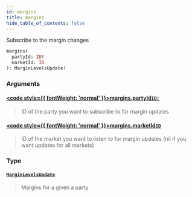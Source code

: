 ```yaml
---
id: margins
title: margins
hide_table_of_contents: false
---
```








Subscribe to the margin changes

```graphql
margins(
  partyId: ID!
  marketId: ID
): MarginLevelsUpdate!
```


### Arguments

#### [<code style={{ fontWeight: 'normal' }}>margins.<b>partyId</b></code>](#)<Bullet />[`ID!`](/mainnet/api/graphql/scalars/id) <Badge class="secondary" text="non-null"/> <Badge class="secondary" text="scalar"/>
> ID of the party you want to subscribe to for margin updates
> 

#### [<code style={{ fontWeight: 'normal' }}>margins.<b>marketId</b></code>](#)<Bullet />[`ID`](/mainnet/api/graphql/scalars/id) <Badge class="secondary" text="scalar"/>
> ID of the market you want to listen to for margin updates (nil if you want updates for all markets)
> 

### Type

#### [`MarginLevelsUpdate`](/mainnet/api/graphql/objects/margin-levels-update) <Badge class="secondary" text="object"/>
> Margins for a given a party
> 





